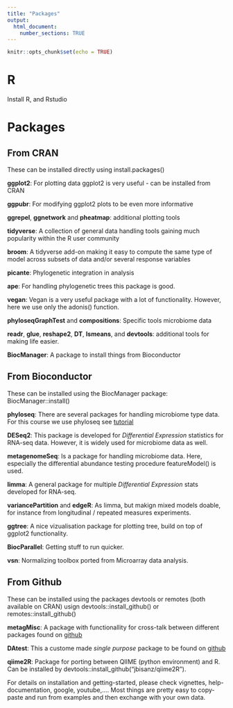 ```yaml
---
title: "Packages"
output: 
  html_document:
    number_sections: TRUE
---
```


```r
knitr::opts_chunk$set(echo = TRUE)
```

# R {-}

Install R, and Rstudio

# Packages {-}


## From CRAN {-}

These can be installed directly using install.packages()

__ggplot2__: For plotting data ggplot2 is very useful - can be installed from CRAN

__ggpubr__: For modifying ggplot2 plots to be even more informative

__ggrepel__, __ggnetwork__ and __pheatmap__: additional plotting tools

__tidyverse__: A collection of general data handling tools gaining much popularity within the R user community

__broom__: A tidyverse add-on making it easy to compute the same type of model across subsets of data and/or several response variables

__picante__: Phylogenetic integration in analysis

__ape__: For handling phylogenetic trees this package is good. 

__vegan__: Vegan is a very useful package with a lot of functionality. However, here we use only the adonis() function. 

__phyloseqGraphTest__ and __compositions__: Specific tools microbiome data

__readr__, __glue__, __reshape2__,  __DT__, __lsmeans__, and __devtools__: additional tools for making life easier. 

__BiocManager__: A package to install things from Bioconductor 

## From Bioconductor {-}

These can be installed using the BiocManager package: BiocManager::install()

__phyloseq__: There are several packages for handling microbiome type data. For this course we use phyloseq see [tutorial](https://joey711.github.io/phyloseq/tutorials-index.html)

__DESeq2__: This package is developed for _Differential Expression_ statistics for RNA-seq data. However, it is widely used for microbiome data as well. 

__metagenomeSeq__: Is a package for handling microbiome data. Here, especially the differential abundance testing procedure featureModel() is used. 

__limma__: A general package for multiple _Differential Expression_ stats developed for RNA-seq. 

__variancePartition__ and __edgeR__: As limma, but makign mixed models doable, for instance from longitudinal / repeated measures experiments.

__ggtree__: A nice vizualisation package for plotting tree, build on top of ggplot2 functionality.

__BiocParallel__: Getting stuff to run quicker. 

__vsn__: Normalizing toolbox ported from Microarray data analysis. 

## From Github {-}

These can be installed using the packages devtools or remotes (both available on CRAN) usign devtools::install_github() or remotes::install_github()

__metagMisc__: A package with functionallity for cross-talk between different packages found on [github](https://rdrr.io/github/vmikk/metagMisc/)

__DAtest__: This a custome made _single purpose_ package to be found on [github](https://github.com/Russel88/DAtest)

__qiime2R__: Package for porting between QIIME (python environment) and R. Can be installed by devtools::install_github("jbisanz/qiime2R"). 

For details on installation and getting-started, please check vignettes, help-documentation, google, youtube,....  Most things are pretty easy to copy-paste and run from examples and then exchange with your own data. 
